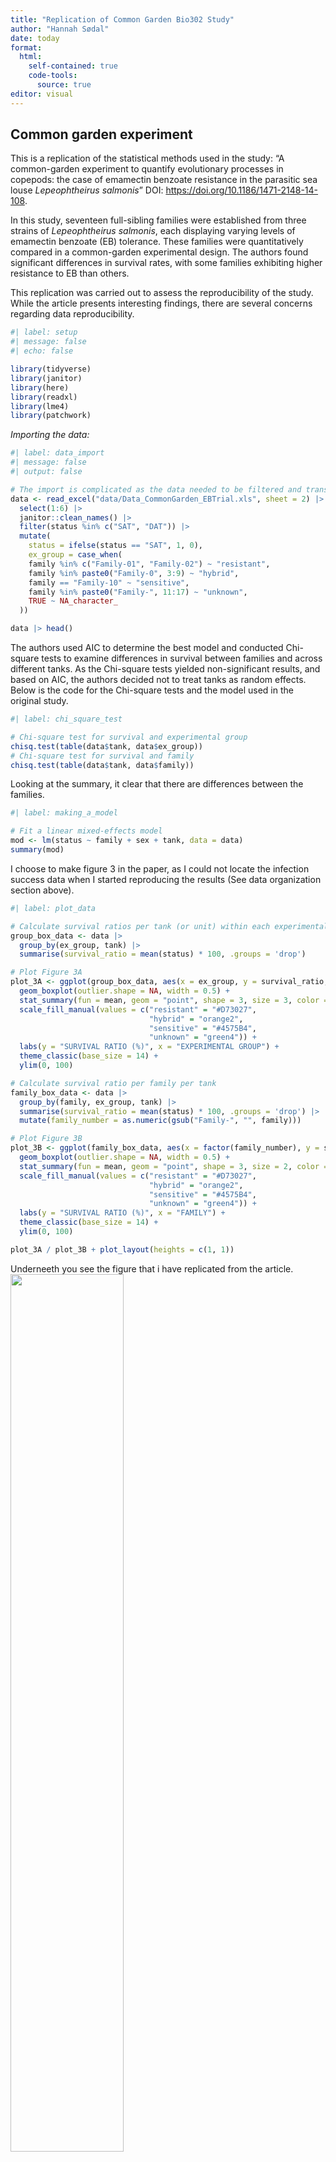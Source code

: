 ```yaml
---
title: "Replication of Common Garden Bio302 Study"
author: "Hannah Sødal"
date: today
format: 
  html:
    self-contained: true
    code-tools: 
      source: true
editor: visual
---
```


## Common garden experiment

This is a replication of the statistical methods used in the study: "A common-garden experiment to quantify evolutionary processes in copepods: the case of emamectin benzoate resistance in the parasitic sea louse *Lepeophtheirus salmonis*" DOI: <https://doi.org/10.1186/1471-2148-14-108>.

In this study, seventeen full-sibling families were established from three strains of *Lepeophtheirus salmonis*, each displaying varying levels of emamectin benzoate (EB) tolerance. These families were quantitatively compared in a common-garden experimental design. The authors found significant differences in survival rates, with some families exhibiting higher resistance to EB than others.

This replication was carried out to assess the reproducibility of the study. While the article presents interesting findings, there are several concerns regarding data reproducibility.

```r
#| label: setup
#| message: false
#| echo: false

library(tidyverse)
library(janitor)
library(here)
library(readxl)
library(lme4)
library(patchwork)

```

*Importing the data:*

```r
#| label: data_import
#| message: false
#| output: false

# The import is complicated as the data needed to be filtered and transformed to fit the analysis
data <- read_excel("data/Data_CommonGarden_EBTrial.xls", sheet = 2) |> 
  select(1:6) |> 
  janitor::clean_names() |> 
  filter(status %in% c("SAT", "DAT")) |> 
  mutate(
    status = ifelse(status == "SAT", 1, 0),
    ex_group = case_when(
    family %in% c("Family-01", "Family-02") ~ "resistant",
    family %in% paste0("Family-0", 3:9) ~ "hybrid",
    family == "Family-10" ~ "sensitive",
    family %in% paste0("Family-", 11:17) ~ "unknown",
    TRUE ~ NA_character_  
  ))

data |> head()

```

The authors used AIC to determine the best model and conducted Chi-square tests to examine differences in survival between families and across different tanks. As the Chi-square tests yielded non-significant results, and based on AIC, the authors decided not to treat tanks as random effects. Below is the code for the Chi-square tests and the model used in the original study.

```r
#| label: chi_square_test

# Chi-square test for survival and experimental group
chisq.test(table(data$tank, data$ex_group))
# Chi-square test for survival and family
chisq.test(table(data$tank, data$family))
```

Looking at the summary, it clear that there are differences between the families.

```r
#| label: making_a_model

# Fit a linear mixed-effects model
mod <- lm(status ~ family + sex + tank, data = data)
summary(mod)
```

I choose to make figure 3 in the paper, as I could not locate the infection success data when I started reproducing the results (See data organization section above).

```r
#| label: plot_data

# Calculate survival ratios per tank (or unit) within each experimental group
group_box_data <- data |> 
  group_by(ex_group, tank) |> 
  summarise(survival_ratio = mean(status) * 100, .groups = 'drop')

# Plot Figure 3A
plot_3A <- ggplot(group_box_data, aes(x = ex_group, y = survival_ratio, fill = ex_group)) +
  geom_boxplot(outlier.shape = NA, width = 0.5) +
  stat_summary(fun = mean, geom = "point", shape = 3, size = 3, color = "black") + 
  scale_fill_manual(values = c("resistant" = "#D73027", 
                               "hybrid" = "orange2", 
                               "sensitive" = "#4575B4", 
                               "unknown" = "green4")) +
  labs(y = "SURVIVAL RATIO (%)", x = "EXPERIMENTAL GROUP") +
  theme_classic(base_size = 14) +
  ylim(0, 100)

# Calculate survival ratio per family per tank
family_box_data <- data |> 
  group_by(family, ex_group, tank) |> 
  summarise(survival_ratio = mean(status) * 100, .groups = 'drop') |> 
  mutate(family_number = as.numeric(gsub("Family-", "", family)))

# Plot Figure 3B
plot_3B <- ggplot(family_box_data, aes(x = factor(family_number), y = survival_ratio, fill = ex_group)) +
  geom_boxplot(outlier.shape = NA, width = 0.5) +
  stat_summary(fun = mean, geom = "point", shape = 3, size = 2, color = "black") + 
  scale_fill_manual(values = c("resistant" = "#D73027", 
                               "hybrid" = "orange2", 
                               "sensitive" = "#4575B4", 
                               "unknown" = "green4")) +
  labs(y = "SURVIVAL RATIO (%)", x = "FAMILY") +
  theme_classic(base_size = 14) +
  ylim(0, 100)

plot_3A / plot_3B + plot_layout(heights = c(1, 1)) 


```

Underneeth you see the figure that i have replicated from the article. ![](data/BildeCommon.webp){width="60%"}

## Reproducibility Assessment:

**Data Availability and Access:** One of the strengths of the study is that the authors have made their data publicly available. This is a critical step in ensuring that the findings can be verified and used by other researchers. However, the data was not consistently presented in a clear, accessible manner. The data was scattered across multiple files and presented in different formats, which complicates its usability.

**Data Organization:** A major concern regarding reproducibility is the poor organization of the data. Specifically, the data for the categories of each family was not readily accessible. I initially struggled to locate this information, and had to manually organize and clean the data (see data import code) to create the plots required for reproduction. Eventually, I found an Excel sheet with the necessary data, but it was not straightforward to use. The data required multiple transformations, such as pivoting tables and performing left joins, which added considerable complexity to the process. I concluded with not doing this, as this would requrie a lot more then 20 min.

**Lack of Code Availability:** Another significant limitation to reproducibility is the absence of the authors’ analysis code. The authors did not include the scripts or detailed workflows they used for data analysis, which makes it difficult for others to validate or replicate the results. Sharing the analysis code would align with current best practices in open science, where transparency and accessibility are essential for building a strong foundation of research.

### Suggestions for Improvement:

**Data Organization:** The authors should consolidate all the relevant data into a single, well-structured dataset or provide clear documentation on how the data across multiple files should be combined. Data should be presented in a consistent format, which could include making use of standard data formats such as CSV.

**Code Sharing:** Providing the full analysis code would be an essential step toward ensuring that others can reproduce the findings. Code should be shared in a repository such as GitHub or included in supplementary materials, with clear instructions on how to run the analysis from start to finish.

## Conclusion:

While the authors of this article have made their data available, the overall organization and clarity of the data are not sufficient for ensuring reproducibility. The lack of code and clear data documentation presents a significant barrier to replicating the analysis. To improve the reproducibility of their work, the authors should focus on better organizing their data, providing code, and offering clear documentation. With these improvements, the study would be more transparent, accessible, and reproducible, which are critical factors in a time when the integrity of science is increasingly questioned.
